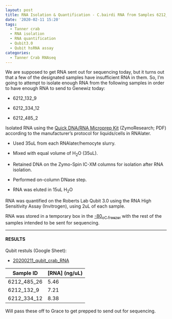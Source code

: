 ```yaml
---
layout: post
title: RNA Isolation & Quantification - C.bairdi RNA from Samples 6212_132_9 6212_334_12 6212_485_26
date: '2020-02-11 15:20'
tags:
  - Tanner crab
  - RNA isolation
  - RNA quantification
  - Qubit3.0
  - Qubit hsRNA assay
categories:
  - Tanner Crab RNAseq
---
```

We are supposed to get RNA sent out for sequencing today, but it turns out that a few of the designated samples have insufficient RNA in them. So, I'm going to attempt to isolate enough RNA from the following samples in order to have enough RNA to send to Genewiz today:

- 6212_132_9

- 6212_334_12

- 6212_485_2

Isolated RNA using the [Quick DNA/RNA Microprep Kit](https://github.com/RobertsLab/resources/blob/master/protocols/Commercial_Protocols/ZymoResearch_quick-dna-rna_microprep_plus_kit_20190411.pdf) (ZymoResearch; PDF) according to the manufacturer's protocol for liquids/cells in RNAlater.

- Used 35uL from each RNAlater/hemocyte slurry.

- Mixed with equal volume of H<sub>2</sub>O (35uL).

- Retained DNA on the Zymo-Spin IC-XM columns for isolation after RNA isolation.

- Performed on-column DNase step.

- RNA was eluted in 15uL H<sub>2</sub>O

RNA was quantified on the Roberts Lab Qubit 3.0 using the RNA High Sensitivity Assay (Invitrogen), using 2uL of each sample.

RNA was stored in a temporary box in the [-80<sub>o</sup>C freezer](http://b.link/srlab-80C) with the rest of the samples intended to be sent for sequencing.

---

#### RESULTS

Qubit restuls (Google Sheet):

- [20200211_qubit_crab_RNA](https://docs.google.com/spreadsheets/d/1BzPNM_9smWWgCCxST1rUQeIkyDLjfXQ0drul76kVebY/edit?usp=sharing)

| Sample ID   | [RNA] (ng/uL) |
|-------------|---------------|
| 6212_485_26 | 5.46          |
| 6212_132_9  | 7.21          |
| 6212_334_12 | 8.38          |

Will pass these off to Grace to get prepped to send out for sequencing.
